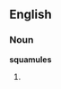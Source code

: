 ==English==

===Noun===
'''squamules'''

# {{botany|mycology}} {{plural of|squamule}}
{{count page|[[Wiktionary:Page count]]}}